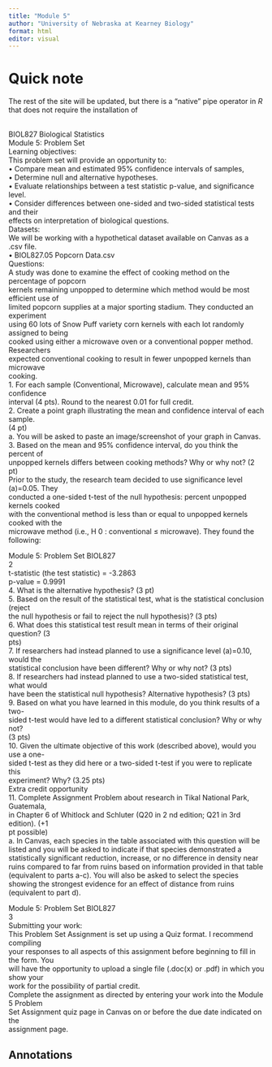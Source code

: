 ```yaml
---
title: "Module 5"
author: "University of Nebraska at Kearney Biology"
format: html
editor: visual
---
```


# Quick note

The rest of the site will be updated, but there is a "native" pipe operator in *R* that does not require the installation of

\
BIOL827 Biological Statistics\
Module 5: Problem Set\
Learning objectives:\
This problem set will provide an opportunity to:\
• Compare mean and estimated 95% confidence intervals of samples,\
• Determine null and alternative hypotheses.\
• Evaluate relationships between a test statistic p-value, and significance level.\
• Consider differences between one-sided and two-sided statistical tests and their\
effects on interpretation of biological questions.\
Datasets:\
We will be working with a hypothetical dataset available on Canvas as a .csv file.\
• BIOL827.05 Popcorn Data.csv\
Questions:\
A study was done to examine the effect of cooking method on the percentage of popcorn\
kernels remaining unpopped to determine which method would be most efficient use of\
limited popcorn supplies at a major sporting stadium. They conducted an experiment\
using 60 lots of Snow Puff variety corn kernels with each lot randomly assigned to being\
cooked using either a microwave oven or a conventional popper method. Researchers\
expected conventional cooking to result in fewer unpopped kernels than microwave\
cooking.\
1. For each sample (Conventional, Microwave), calculate mean and 95% confidence\
interval (4 pts). Round to the nearest 0.01 for full credit.\
2. Create a point graph illustrating the mean and confidence interval of each sample.\
(4 pt)\
a. You will be asked to paste an image/screenshot of your graph in Canvas.\
3. Based on the mean and 95% confidence interval, do you think the percent of\
unpopped kernels differs between cooking methods? Why or why not? (2 pt)\
Prior to the study, the research team decided to use significance level (a)=0.05. They\
conducted a one-sided t-test of the null hypothesis: percent unpopped kernels cooked\
with the conventional method is less than or equal to unpopped kernels cooked with the\
microwave method (i.e., H 0 : conventional ≤ microwave). They found the following:

Module 5: Problem Set BIOL827\
2\
t-statistic (the test statistic) = -3.2863\
p-value = 0.9991\
4. What is the alternative hypothesis? (3 pt)\
5. Based on the result of the statistical test, what is the statistical conclusion (reject\
the null hypothesis or fail to reject the null hypothesis)? (3 pts)\
6. What does this statistical test result mean in terms of their original question? (3\
pts)\
7. If researchers had instead planned to use a significance level (a)=0.10, would the\
statistical conclusion have been different? Why or why not? (3 pts)\
8. If researchers had instead planned to use a two-sided statistical test, what would\
have been the statistical null hypothesis? Alternative hypothesis? (3 pts)\
9. Based on what you have learned in this module, do you think results of a two-\
sided t-test would have led to a different statistical conclusion? Why or why not?\
(3 pts)\
10. Given the ultimate objective of this work (described above), would you use a one-\
sided t-test as they did here or a two-sided t-test if you were to replicate this\
experiment? Why? (3.25 pts)\
Extra credit opportunity\
11. Complete Assignment Problem about research in Tikal National Park, Guatemala,\
in Chapter 6 of Whitlock and Schluter (Q20 in 2 nd edition; Q21 in 3rd edition). (+1\
pt possible)\
a. In Canvas, each species in the table associated with this question will be\
listed and you will be asked to indicate if that species demonstrated a\
statistically significant reduction, increase, or no difference in density near\
ruins compared to far from ruins based on information provided in that table\
(equivalent to parts a-c). You will also be asked to select the species\
showing the strongest evidence for an effect of distance from ruins\
(equivalent to part d).

Module 5: Problem Set BIOL827\
3\
Submitting your work:\
This Problem Set Assignment is set up using a Quiz format. I recommend compiling\
your responses to all aspects of this assignment before beginning to fill in the form. You\
will have the opportunity to upload a single file (.doc(x) or .pdf) in which you show your\
work for the possibility of partial credit.\
Complete the assignment as directed by entering your work into the Module 5 Problem\
Set Assignment quiz page in Canvas on or before the due date indicated on the\
assignment page.

## Annotations
